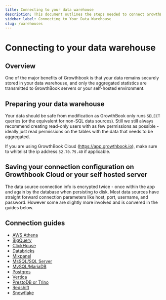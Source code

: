 ```yaml
---
title: Connecting to your data warehouse
description: This document outlines the steps needed to connect GrowthBook to your data warehouse.
sidebar_label: Connecting to Your Data Warehouse
slug: /warehouses
---
```


# Connecting to your data warehouse

## Overview

One of the major benefits of Growthbook is that your data remains securely stored in your data warehouse, and only the aggregated statistics are transmitted to GrowthBook servers or your self-hosted environment.

## Preparing your data warehouse

Your data should be safe from modification as GrowthBook only runs `SELECT` queries (or the equivalent for non-SQL data sources).
Still we still always recommend creating read-only users with as few permissions as possible - ideally just read permissions on the tables with the data that needs to be aggregated.

If you are using GrowthBook Cloud (https://app.growthbook.io), make sure to whitelist the ip address `52.70.79.40` if applicable.

## Saving your connection configuration on Growthbook Cloud or your self hosted server

The data source connection info is encrypted twice - once within the app and again by the database when persisting to disk.
Most data sources have straight forward connection parameters like host, port, username, and password. However some are slightly
more involved and is convered in the guides below.

## Connection guides

- [AWS Athena](/warehouses/athena)
- [BigQuery](/guide/bigquery)
- [ClickHouse](/warehouses/clickhouse)
- [Databricks](/warehouses/databricks)
- [Mixpanel](/warehouses/mixpanel)
- [MsSQL/SQL Server](/warehouses/ms-sql-or-sql-server)
- [MySQL/MariaDB](/warehouses/mysql-or-mariadb)
- [Postgres](/warehouses/postgres)
- [Vertica](/warehouses/vertica)
- [PrestoDB or Trino](/warehouses/prestodb-or-trino)
- [Redshift](/warehouses/redshift)
- [Snowflake](/warehouses/snowflake)
